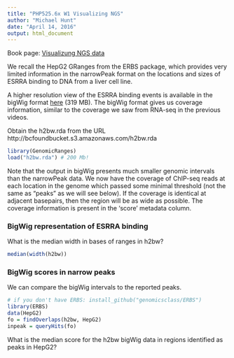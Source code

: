 ```yaml
---
title: "PHP525.6x W1 Visualizing NGS"
author: "Michael Hunt"
date: "April 14, 2016"
output: html_document
---
```


Book page: [Visualizung NGS data](http://genomicsclass.github.io/book/pages/bioc2_vizNGS.html)

We recall the HepG2 GRanges from the ERBS package, which provides very limited information in the narrowPeak format on the locations and sizes of ESRRA binding to DNA from a liver cell line.

A higher resolution view of the ESRRA binding events is available in the bigWig format [here](http://hgdownload.cse.ucsc.edu/goldenpath/hg19/encodeDCC/wgEncodeSydhTfbs/wgEncodeSydhTfbsHepg2ErraForsklnStdSig.bigWig) (319 MB). The bigWig format gives us coverage information, similar to the coverage we saw from RNA-seq in the previous videos.

Obtain the h2bw.rda from the URL http://bcfoundbucket.s3.amazonaws.com/h2bw.rda

```r
library(GenomicRanges)
load("h2bw.rda") # 200 Mb!
```
Note that the output in bigWig presents much smaller genomic intervals than the narrowPeak data. We now have the coverage of ChIP-seq reads at each location in the genome which passed some minimal threshold (not the same as "peaks" as we will see below). If the coverage is identical at adjacent basepairs, then the region will be as wide as possible. The coverage information is present in the 'score' metadata column.

### BigWig representation of ESRRA binding

What is the median width in bases of ranges in h2bw?

```r
median(width(h2bw))
```

### BigWig scores in narrow peaks

We can compare the bigWig intervals to the reported peaks.

 
```r
# if you don't have ERBS: install_github("genomicsclass/ERBS")
library(ERBS) 
data(HepG2)
fo = findOverlaps(h2bw, HepG2)
inpeak = queryHits(fo)
```
  
What is the median score for the h2bw bigWig data in regions identified as peaks in HepG2?
